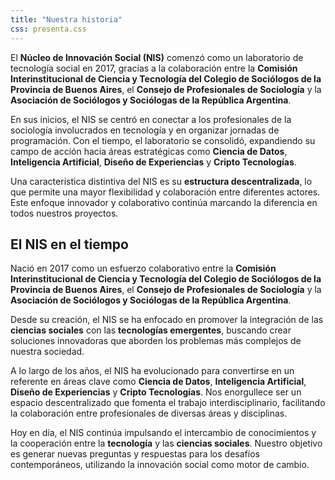```yaml
---
title: "Nuestra historia"
css: presenta.css
---
```


El **Núcleo de Innovación Social (NIS)** comenzó como un laboratorio de tecnología social en 2017, gracias a la colaboración entre la **Comisión Interinstitucional de Ciencia y Tecnología del Colegio de Sociólogos de la Provincia de Buenos Aires**, el **Consejo de Profesionales de Sociología** y la **Asociación de Sociólogos y Sociólogas de la República Argentina**.

En sus inicios, el NIS se centró en conectar a los profesionales de la sociología involucrados en tecnología y en organizar jornadas de programación. Con el tiempo, el laboratorio se consolidó, expandiendo su campo de acción hacia áreas estratégicas como **Ciencia de Datos**, **Inteligencia Artificial**, **Diseño de Experiencias** y **Cripto Tecnologías**.

Una característica distintiva del NIS es su **estructura descentralizada**, lo que permite una mayor flexibilidad y colaboración entre diferentes actores. Este enfoque innovador y colaborativo continúa marcando la diferencia en todos nuestros proyectos.

::: card2
## El NIS en el tiempo

Nació en 2017 como un esfuerzo colaborativo entre la **Comisión Interinstitucional de Ciencia y Tecnología del Colegio de Sociólogos de la Provincia de Buenos Aires**, el **Consejo de Profesionales de Sociología** y la **Asociación de Sociólogos y Sociólogas de la República Argentina**.

Desde su creación, el NIS se ha enfocado en promover la integración de las **ciencias sociales** con las **tecnologías emergentes**, buscando crear soluciones innovadoras que aborden los problemas más complejos de nuestra sociedad.

A lo largo de los años, el NIS ha evolucionado para convertirse en un referente en áreas clave como **Ciencia de Datos**, **Inteligencia Artificial**, **Diseño de Experiencias** y **Cripto Tecnologías**. Nos enorgullece ser un espacio descentralizado que fomenta el trabajo interdisciplinario, facilitando la colaboración entre profesionales de diversas áreas y disciplinas.

Hoy en día, el NIS continúa impulsando el intercambio de conocimientos y la cooperación entre la **tecnología** y las **ciencias sociales**. Nuestro objetivo es generar nuevas preguntas y respuestas para los desafíos contemporáneos, utilizando la innovación social como motor de cambio.
:::